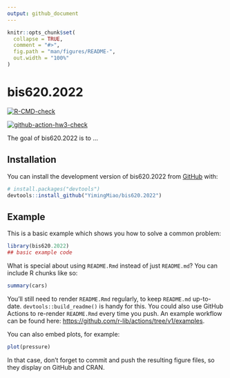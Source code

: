 ```yaml
---
output: github_document
---
```


<!-- README.md is generated from README.Rmd. Please edit that file -->

```r
knitr::opts_chunk$set(
  collapse = TRUE,
  comment = "#>",
  fig.path = "man/figures/README-",
  out.width = "100%"
)
```

# bis620.2022

<!-- badges: start -->
[![R-CMD-check](https://github.com/YimingMiao/bis620.2022/actions/workflows/R-CMD-check.yaml/badge.svg)](https://github.com/YimingMiao/bis620.2022/actions/workflows/R-CMD-check.yaml)
<!-- badges: end -->

[![github-action-hw3-check](https://github.com/YimingMiao/bis620.2022/actions/workflows/github-action-hw3.yml/badge.svg)](https://github.com/YimingMiao/bis620.2022/actions/workflows/github-action-hw3.yml)


The goal of bis620.2022 is to ...

## Installation

You can install the development version of bis620.2022 from [GitHub](https://github.com/) with:

``` r
# install.packages("devtools")
devtools::install_github("YimingMiao/bis620.2022")
```

## Example

This is a basic example which shows you how to solve a common problem:

```r
library(bis620.2022)
## basic example code
```

What is special about using `README.Rmd` instead of just `README.md`? You can include R chunks like so:

```r
summary(cars)
```

You'll still need to render `README.Rmd` regularly, to keep `README.md` up-to-date. `devtools::build_readme()` is handy for this. You could also use GitHub Actions to re-render `README.Rmd` every time you push. An example workflow can be found here: <https://github.com/r-lib/actions/tree/v1/examples>.

You can also embed plots, for example:

```r
plot(pressure)
```

In that case, don't forget to commit and push the resulting figure files, so they display on GitHub and CRAN.
